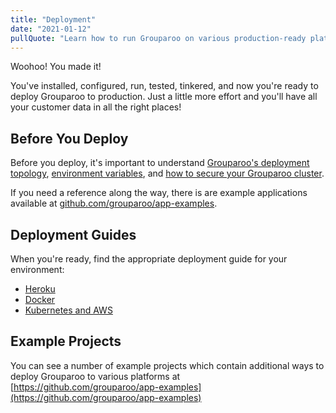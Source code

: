 ```yaml
---
title: "Deployment"
date: "2021-01-12"
pullQuote: "Learn how to run Grouparoo on various production-ready platforms."
---
```


Woohoo! You made it!

You've installed, configured, run, tested, tinkered, and now you're ready to deploy Grouparoo to production. Just a little more effort and you'll have all your customer data in all the right places!

## Before You Deploy

Before you deploy, it's important to understand [Grouparoo's deployment topology](/docs/support/network), [environment variables](/docs/support/environment), and [how to secure your Grouparoo cluster](/docs/support/security).

If you need a reference along the way, there is are example applications available at [github.com/grouparoo/app-examples](https://github.com/grouparoo/app-examples).

## Deployment Guides

When you're ready, find the appropriate deployment guide for your environment:

- [Heroku](/docs/deployment/heroku)
- [Docker](/docs/deployment/docker)
- [Kubernetes and AWS](/docs/deployment/aws-and-k8s)

## Example Projects

You can see a number of example projects which contain additional ways to deploy Grouparoo to various platforms at [https://github.com/grouparoo/app-examples](https://github.com/grouparoo/app-examples)
